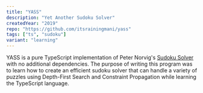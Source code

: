 ```yaml
---
title: "YASS"
description: "Yet Another Sudoku Solver"
createdYear: "2019"
repo: "https://github.com/itsrainingmani/yass"
tags: ["ts", "sudoku"]
variant: "learning"
---
```



YASS is a pure TypeScript implementation of Peter Norvig's <a href="https://norvig.com/sudoku.html">Sudoku Solver</a> with no additional dependencies. The purpose of writing this program was to learn how to create an efficient sudoku solver that can handle a variety of puzzles using Depth-First Search and Constraint Propagation while learning the TypeScript language.

<div class="center">
	<Picture src={yassExample} alt="Using YASS" formats={["avif", "webp"]} />
</div>
